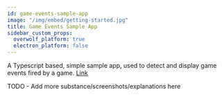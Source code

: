 ```yaml
---
id: game-events-sample-app
image: "/img/embed/getting-started.jpg"
title: Game Events Sample App
sidebar_custom_props:
  overwolf_platform: true
  electron_platform: false
---
```


A Typescript based, simple sample app, used to detect and display game events fired by a game. [Link](https://github.com/overwolf/events-sample-app)

<SkipMe>TODO - Add more substance/screenshots/explanations here</SkipMe>